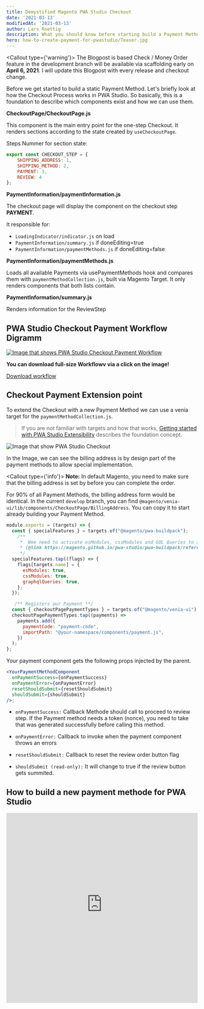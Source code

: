 ```yaml
---
title: Demystified Magento PWA Studio Checkout
date: '2021-03-13'
modifiedAt: '2021-03-13'
author: Lars Roettig
description: What you should know before starting build a Payment Method for PWA Studio.
hero: how-to-create-payment-for-pwastudio/Teaser.jpg
---
```



<Callout type={'warning'}>
The Blogpost is based Check / Money Order feature in the development branch will be available via scaffolding early on <b>April 6, 2021</b>.
I will update this Blogpost with every release and checkout change.
</Callout>

Before we get started to build a static Payment Method.
Let's briefly look at how the Checkout Process works in PWA Studio.
So basically, this is a foundation to describe which components exist and how we can use them.


**CheckoutPage/CheckoutPage.js**

This component is the main entry point for the one-step Checkout.
It renders sections according to the state created by `useCheckoutPage`.

Steps Nummer for section state:
```js:title=peregrine/lib/talons/CheckoutPage/useCheckoutPage.js
export const CHECKOUT_STEP = {
    SHIPPING_ADDRESS: 1,
    SHIPPING_METHOD: 2,
    PAYMENT: 3,
    REVIEW: 4
};
```


**PaymentInformation/paymentInformation.js**

The checkout page will display the component on the checkout step **PAYMENT**.

It  responsible for:
* `LoadingIndicator/indicator.js` on load
* `PaymentInformation/summary.js` if doneEditing=true
* `PaymentInformation/paymentMethods.js` if doneEditing=false

**PaymentInformation/paymentMethods.js**

Loads all available Payments via usePaymentMethods hook and compares them with `paymentMethodCollection.js`,
built via Magento Target. It only renders components that both lists contain.


**PaymentInformation/summary.js**

Renders information for the ReviewStep


## PWA Studio Checkout Payment Workflow Digramm

<div className="grid grid-cols-1 md:grid-cols-2">
    <div class="w-80 relative">
        <a href="https://larsroettig.dev/downloads/PWAStudio_PaymentFlow.jpg">
            <Image
                    src="how-to-create-payment-for-pwastudio/PWAStudio_PaymentFlow.jpg"
                    alt="Image that shows PWA Studio Checkout Payment Workflow"
                    responsive={false}
            />
        </a>
    </div>
    <div class="bg-yellow-50 p-10 hidden md:block">
        <p><b>You can download full-size Workflowv via a click on the image!</b></p>
        <p><a href="https://larsroettig.dev/downloads/PWAStudio_PaymentFlow.jpg">Download workflow</a></p>
    </div>
</div>


## Checkout Payment Extension point

To extend the Checkout with a new Payment Method we can use a venia target for the `paymentMethodCollection.js`.

> If you are not familiar with targets and how that works,
[Getting started with PWA Studio Extensibility](https://larsroettig.dev/getting-started-with-pwa-studio-extensibility) describes the foundation concept.


<Image
  src="how-to-create-payment-for-pwastudio/Extend_PaymentMethods.jpg"
  alt="Image that show PWA Studio Checkout"
/>

In the Image, we can see the billing address is by design part of the
payment methods to allow special implementation.

<Callout type={'info'}>
<b>Note:</b> In default Magento, you need to make sure that the billing address
is set by before you can complete the order.
</Callout>

For 90% of all Payment Methods, the billing address form would be identical. In the current  `develop` branch, you can find  `@magento/venia-ui/lib/components/CheckoutPage/BillingAddress`. You can copy it to start already building your Payment Method.



```js:title=intercept.js
module.exports = (targets) => {
  const { specialFeatures } = targets.of("@magento/pwa-buildpack");
    /**
     *  Wee need to activate esModules, cssModules and GQL Queries to allow build pack to load our extension
     * {@link https://magento.github.io/pwa-studio/pwa-buildpack/reference/configure-webpack/#special-flags}.
     */
  specialFeatures.tap((flags) => {
    flags[targets.name] = {
      esModules: true,
      cssModules: true,
      graphqlQueries: true,
    };
  });

   /** Registers our Payment **/
  const { checkoutPagePaymentTypes } = targets.of("@magento/venia-ui");
  checkoutPagePaymentTypes.tap((payments) =>
    payments.add({
      paymentCode: "payment-code",
      importPath: "@your-namespace/components/payment.js",
    })
  );
};
```

Your payment component gets the following props injected by the parent.

```jsx
<YourPaymentMethodComponent
  onPaymentSuccess={onPaymentSuccess}
  onPaymentError={onPaymentError}
  resetShouldSubmit={resetShouldSubmit}
  shouldSubmit={shouldSubmit}
/>;
```

* `onPaymentSuccess:`
Callback Methode should call to proceed to review step.
If the Payment method needs a token (nonce), you need to take that
was generated successfully before calling this method.

* `onPaymentError:`
Callback to invoke when the payment component throws an errors

* `resetShouldSubmit:`
Callback to reset the review order button flag

* `shouldSubmit (read-only):`
It will change to true if the review button gets summited.


## How to build a new payment methode for PWA Studio

<iframe
  width="100%"
  height="500"
  src="https://www.youtube-nocookie.com/embed/BK5Ogoh3kEU"
  frameborder="0"
  allow="autoplay; encrypted-media"
  allowfullscreen
></iframe>
